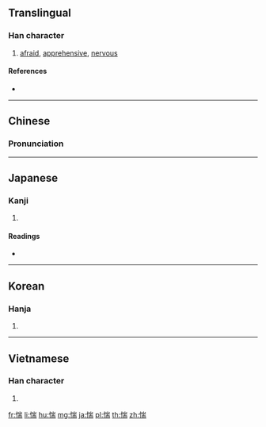 ==Translingual==

===Han character===
{{Han char|rn=61|rad=心|as=09|sn=12|four=92027|canj=PUMB|ids=⿰忄耑}}

# [[afraid]], [[apprehensive]], [[nervous]]

====References====
* {{Han ref|kx=0392.270|dkj=10859|dj=0728.110|hdz=42328.100|uh=60F4|ud=24820|bh=B46D|bd=46189}}

----

==Chinese==
{{zh-forms}}

===Pronunciation===
{{zh-pron
|m=zhuì
|c=cyun3,zeoi3
|mc=y
|oc=y
|cat=a
}}

----

==Japanese==

===Kanji===
{{ja-kanji|grade=|rs=心09}}

# {{defn|lang=ja|sort=心09}}

====Readings====
* {{ja-readings|on=[[ずい]] (zui), [[すい]] (sui)|kun=[[おそれる]] (osoreru)}}

----

==Korean==

===Hanja===
{{ko-hanja|hangeul=췌|eumhun=|rv=chwe|mr=ch'we|y=chwey}}

# {{defn|lang=ko|sort=心09}}

----

==Vietnamese==

===Han character===
{{vi-readings|rs=心09|hanviet=nhoai}}

# {{defn|lang=vi|sort=心09}}

[[fr:惴]]
[[li:惴]]
[[hu:惴]]
[[mg:惴]]
[[ja:惴]]
[[pl:惴]]
[[th:惴]]
[[zh:惴]]